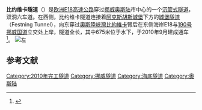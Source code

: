 {{Infobox tunnel
|name        = Bjørvika Tunnel
|image       = Bjørvikatunellen.jpg
|caption     =
|line        = [[欧洲E18公路|欧洲E18公路]]
|location    = [[挪威|挪威]][[奥斯陆|奥斯陆]]
|coordinates = {{coord|59.9056|10.7525|type:landmark_region:NO|display=inline,title}}
|route       =
|status      =
|start       = [[比約維卡|比約維卡]]
|end         = [[Filipstad,_Norway|Filipstad]]
|startwork   =
|open        = 2010
|close       =
|owner       = [[Norwegian_Public_Roads_Administration|Norwegian Public Roads Administration]]
|operator    =
|character   =
|construction=
|length      = {{convert|1100|m|ft|abbr=on}}
|lanes       = 6
|speed       =
|hielevation =
|lowelevation= 
|height      =
|width       =
|grade       =
}}
'''比约维卡隧道'''（{{Lang-no|Bjørvikatunnelen}}）是[[欧洲E18公路|欧洲E18]][[高速公路|高速公路]]穿过[[挪威|挪威]][[奥斯陆|奥斯陆]]市中心的一个[[沉管式隧道|沉管式隧道]]，双洞六车道。在西侧，比约维卡隧道连接着[[阿克斯胡斯城堡|阿克斯胡斯城堡]]下方的[[城堡隧道|城堡隧道]]（Festning Tunnel），向东穿过[[奧斯陸峽灣|奧斯陸峽灣]][[比約維卡|比約維卡]]臂后在东侧海岸E18与[[190号挪威国道|190号挪威国道]]立交处上岸，隧道全长{{Convert|1100|m|ft}}，其中675米位于水下，于2010年9月建成通车<ref name="keyfacts">{{Cite web|url=http://www.vegvesen.no/Vegprosjekter/Bjorvika/In+English|title=Key Facts|accessdate=20 March 2009|author=[[Norwegian_Public_Roads_Administration|Norwegian Public Roads Administration]]|language=Norwegian|deadurl=yes|archiveurl=https://web.archive.org/web/20090223220925/http://www.vegvesen.no/Vegprosjekter/Bjorvika/In+English|archivedate=2009年2月23日}}</ref>。
[[File:Bjørvikatunnelen_illustration.jpg|左]]

== 参考文献 ==
{{Reflist}}

[[Category:2010年完工隧道|Category:2010年完工隧道]]
[[Category:挪威隧道|Category:挪威隧道]]
[[Category:海底隧道|Category:海底隧道]]
[[Category:奥斯陆|Category:奥斯陆]]